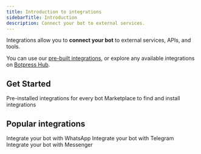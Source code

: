 ```yaml
---
title: Introduction to integrations
sidebarTitle: Introduction
description: Connect your bot to external services.
---
```


Integrations allow you to **connect your bot** to external services, APIs, and tools.

You can use our [pre-built integrations](/integrations/pre-built), or explore any available integrations on [Botpress Hub](/integrations/botpress-hub).

## Get Started

<CardGroup>
    <Card
        title="Pre-built"
        icon="box"
        href="pre-built"
    >
    Pre-installed integrations for every bot
    </Card>
    <Card
        title="Botpress Hub"
        icon="boxes-stacked"
        href="botpress-hub"
    >
    Marketplace to find and install integrations
    </Card>
</CardGroup>

## Popular integrations

<CardGroup cols={3}>
    <Card
        title="WhatsApp"
        icon="whatsapp"
        href="integration-guides/whatsapp"
    >
        Integrate your bot with WhatsApp
    </Card>
    <Card
        title="Telegram"
        icon="telegram"
        href="integration-guides/telegram"
    >
        Integrate your bot with Telegram
    </Card>
    <Card
        title="Messenger"
        icon="facebook-messenger"
        href="integration-guides/messenger"
    >
        Integrate your bot with Messenger
    </Card>
</CardGroup>